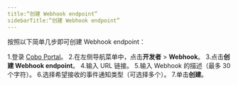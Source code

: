 ```yaml
---
title:“创建 Webhook endpoint”
sidebarTitle:“创建 Webhook endpoint”
---
```


按照以下简单几步即可创建 Webhook endpoint：

1.登录 [Cobo Portal](https://portal.cobo.com/login)。
2.在左侧导航菜单中，点击**开发者** > **Webhook**。
3.点击**创建 Webhook endpoint**。
4.输入 URL 链接。
5.输入 Webhook 的描述（最多 30 个字符）。
6.选择希望接收的事件通知类型（可选择多个）。
7.单击**创建**。